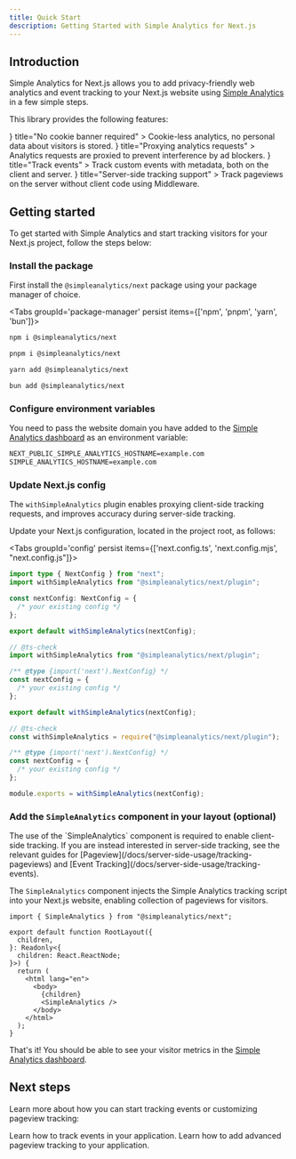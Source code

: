 ```yaml
---
title: Quick Start
description: Getting Started with Simple Analytics for Next.js
---
```



## Introduction

Simple Analytics for Next.js allows you to add privacy-friendly web analytics and event tracking to your Next.js website using [Simple Analytics](https://simpleanalytics.com) in a few simple steps.

This library provides the following features:

<Cards>
  <Card
    icon={<FingerprintIcon className="text-red-500" />}
    title="No cookie banner required"
  >
    Cookie-less analytics, no personal data about visitors is stored.
  </Card>
  <Card
    icon={<ArrowLeftRightIcon className="text-red-500" />}
    title="Proxying analytics requests"
  >
    Analytics requests are proxied to prevent interference by ad blockers.
  </Card>
  <Card
    icon={<PawPrintIcon className="text-red-500" />}
    title="Track events"
  >
    Track custom events with metadata, both on the client and server.
  </Card>
  <Card
    icon={<ServerIcon className="text-red-500" />}
    title="Server-side tracking support"
  >
    Track pageviews on the server without client code using Middleware.
  </Card>
</Cards>

## Getting started

To get started with Simple Analytics and start tracking visitors for your Next.js project, follow the steps below:

<Steps>
<Step>

### Install the package

First install the `@simpleanalytics/next` package using your package manager of choice.

<Tabs groupId='package-manager' persist items={['npm', 'pnpm', 'yarn', 'bun']}>

```bash tab="npm"
npm i @simpleanalytics/next
```

```bash tab="pnpm"
pnpm i @simpleanalytics/next
```

```bash tab="yarn"
yarn add @simpleanalytics/next
```

```bash tab="bun"
bun add @simpleanalytics/next
```

</Tabs>

</Step>

<Step>

### Configure environment variables

You need to pass the website domain you have added to the [Simple Analytics dashboard](https://dashboard.simpleanalytics.com/) as an environment variable:

```txt title=".env"
NEXT_PUBLIC_SIMPLE_ANALYTICS_HOSTNAME=example.com
SIMPLE_ANALYTICS_HOSTNAME=example.com
```

</Step>

<Step>

### Update Next.js config

The `withSimpleAnalytics` plugin enables proxying client-side tracking requests, and improves accuracy during server-side tracking.

Update your Next.js configuration, located in the project root, as follows:

<Tabs groupId='config' persist items={['next.config.ts', 'next.config.mjs', "next.config.js"]}>

```ts tab="next.config.ts"
import type { NextConfig } from "next";
import withSimpleAnalytics from "@simpleanalytics/next/plugin";

const nextConfig: NextConfig = {
  /* your existing config */
};

export default withSimpleAnalytics(nextConfig);
```

```js tab="next.config.mjs"
// @ts-check
import withSimpleAnalytics from "@simpleanalytics/next/plugin";

/** @type {import('next').NextConfig} */
const nextConfig = {
  /* your existing config */
};

export default withSimpleAnalytics(nextConfig);
```

```js tab="next.config.js"
// @ts-check
const withSimpleAnalytics = require("@simpleanalytics/next/plugin");

/** @type {import('next').NextConfig} */
const nextConfig = {
  /* your existing config */
};

module.exports = withSimpleAnalytics(nextConfig);
```

</Tabs>

</Step>

<Step>

### Add the `SimpleAnalytics` component in your layout (optional)

<Callout title="Server-side tracking">
The use of the `SimpleAnalytics` component is required to enable client-side tracking.
If you are instead interested in server-side tracking, see the relevant guides for [Pageview](/docs/server-side-usage/tracking-pageviews) and [Event Tracking](/docs/server-side-usage/tracking-events).
</Callout>

[//]: # (<Callout title="Pageviews are collected by default" type="warn">)

[//]: # (The `SimpleAnalytics` component enables pageview tracking by default. )

[//]: # (You can disable automatic pageview collection or disable certain metrics, see [Configuration]&#40;/docs/analytics-config&#41; to learn more. )

[//]: # (</Callout>)

The `SimpleAnalytics` component injects the Simple Analytics tracking script into your Next.js website, enabling collection of pageviews for visitors.

```tsx title="app/layout.tsx"
import { SimpleAnalytics } from "@simpleanalytics/next";

export default function RootLayout({
  children,
}: Readonly<{
  children: React.ReactNode;
}>) {
  return (
    <html lang="en">
      <body>
        {children}
        <SimpleAnalytics />
      </body>
    </html>
  );
}
```

</Step>

That's it! You should be able to see your visitor metrics in the [Simple Analytics dashboard](https://dashboard.simpleanalytics.com/).

</Steps>

## Next steps

Learn more about how you can start tracking events or customizing pageview tracking:

<Cards>
  <Card
    href="/docs/events"
    title="Tracking events"
  >
    Learn how to track events in your application.
  </Card>
    <Card
    href="/docs/pageviews"
    title="Tracking pageviews"
  >
    Learn how to add advanced pageview tracking to your application.
  </Card>
</Cards>